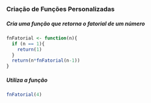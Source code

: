 ### Criação de Funções Personalizadas

##### Cria uma função que retorna o fatorial de um número
```r
fnFatorial <- function(n){
  if (n == 1){
    return(1)
  }
  return(n*fnFatorial(n-1))
}
```

##### Utiliza a função
```r
fnFatorial(4)
```